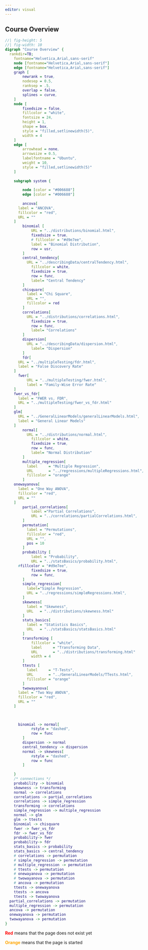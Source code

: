 ```yaml
---
editor: visual
---
```


::: {.callout-note collapse="false"}
## Course Overview

```dot
//| fig-height: 5
//| fig-width: 10
digraph "Course Overview" {
  rankdir=TB;
	fontname="Helvetica,Arial,sans-serif"
	node [fontname="Helvetica,Arial,sans-serif"]
	edge [fontname="Helvetica,Arial,sans-serif"]
	graph [
		newrank = true,
		nodesep = 0.5,
		ranksep = .5,
		overlap = false,
		splines = curve,
	]
	node [
		fixedsize = false,
		fillcolor = "white",
		fontsize = 24,
		height = 1,
		shape = box,
		style = "filled,setlinewidth(5)",
		width = 4
	]
	edge [
		arrowhead = none,
		arrowsize = 0.5,
		labelfontname = "Ubuntu",
		weight = 10,
		style = "filled,setlinewidth(5)"
	]
	
	subgraph system {
	  
		node [color = "#006688"]
		edge [color = "#006688"]
		
		ancova[
      label = "ANCOVA",
      fillcolor = "red",
      URL = ""
    ]
		binomial [
			URL = "../distributions/binomial.html",
			fixedsize = true,
			# fillcolor = "#d9e7ee",
			label = "Binomial Distribution",
			row = usr,
		]
		central_tendency[
		  URL = "../describingData/centralTendency.html",
			fillcolor = white,
			fixedsize = true,
			row = func,
			label= "Central Tendency"
		]
		chisquare[
		  label = "Chi Square",
		  URL = "",
		  fillcolor = red
		]
		correlations[
		  URL = "../distributions/correlations.html",
			fixedsize = true,
			row = func,
			label= "Correlations"
		]
		dispersion[
		  URL = "../describingData/dispersion.html",
			label= "Dispersion"
		]
		fdr[
      URL = "../multipleTesting/fdr.html",
      label = "False Discovery Rate"
    ]
	  fwer[
		  URL = "../multipleTesting/fwer.html",
		  label = "Family-Wise Error Rate"
    ]
    fwer_vs_fdr[
      label = "FWER vs. FDR",
      URL = "../multipleTesting/fwer_vs_fdr.html"
    ]
    glm[
      URL = "../GeneralLinearModels/generalLinearModels.html",
      label = "General Linear Models"
    ]
		normal[
		  URL = "../distributions/normal.html",
			fillcolor = white,
			fixedsize = true,
			row = func,
			label= "Normal Distribution"
		]
		multiple_regression[
		  label     = "Multiple Regression",
		  URL       = "../regressions/multipleRegressions.html",
		  fillcolor = "orange"
		]
    onewayanova[
      label = "One Way ANOVA",
      fillcolor = "red",
      URL = ""
    ]
		partial_correlations[
		    label ="Partial Correlations",
		    URL = "../correlations/partialCorrelations.html",
		]
		permutation[
		  label = "Permutations",
		  fillcolor = "red",
		  URL = "",
		  pos = 10
		]
		probability [
			label = "Probability",
			URL = "../statsBasics/probability.html",
      #fillcolor = "#d9e7ee",
			fixedsize = true,
			row = func,
		]
		simple_regression[
		  label="Simple Regression",
		  URL = "../regressions/simpleRegressions.html",
		]
		skewness[
		  label = "Skewness",
		  URL   = "../distributions/skewness.html"
		]
		stats_basics[
		  label = "Statistics Basics",
		  URL   = "../statsBasics/statsBasics.html"
		]
		transforming [
			fillcolor = "white",
			label     = "Transforming Data",
			URL       = "../distributions/transforming.html"
			width = 4
		]
		ttests [
		  label     = "T-Tests",
		  URL       = "../GeneralLinearModels/TTests.html",
		  fillcolor = "orange"
		]
		twowayanova[
      label = "Two Way ANOVA",
      fillcolor = "red",
      URL = ""
    ]
		
		
		
	  binomial -> normal[
		    #style = "dashed",
		    row = func
		]
		dispersion -> normal
		central_tendency -> dispersion
		normal -> skewness[
		    #style = "dashed",
		    row = func
		]
		
	}
	/* connections */
	probability -> binomial
	skewness -> transforming
	normal -> correlations
	correlations -> partial_correlations
	correlations -> simple_regression
	transforming -> correlations
	simple_regression -> multiple_regression
	normal -> glm
	glm -> ttests
	binomial -> chisquare
	fwer -> fwer_vs_fdr
	fdr -> fwer_vs_fdr
	probability-> fwer
	probability-> fdr
	stats_basics -> probability
	stats_basics -> central_tendency
	# correlations -> permutation
	# simple_regression -> permutation
	# multiple_regression -> permutation
	# ttests -> permutation
	# onewayanova -> permutation
	# twowayanova -> permutation
	# ancova -> permutation
	ttests -> onewayanova
	ttests -> ancova
	ttests -> twowayanova
  partial_correlations -> permutation
  multiple_regression -> permutation
  ancova -> permutation
  onewayanova -> permutation
  twowayanova -> permutation
}
```

[**Red**]{style="color:red"} means that the page does not exist yet

[**Orange**]{style="color:orange"} means that the page is started
:::
